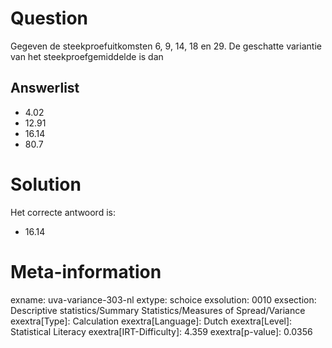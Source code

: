 Question
========

Gegeven de steekproefuitkomsten 6, 9, 14, 18 en 29. De geschatte
variantie van het steekproefgemiddelde is dan


Answerlist
----------

* 4.02
* 12.91
* 16.14
* 80.7

Solution
========

Het correcte antwoord is: 

* 16.14

Meta-information
================
exname: uva-variance-303-nl
extype: schoice
exsolution: 0010
exsection: Descriptive statistics/Summary Statistics/Measures of Spread/Variance
exextra[Type]: Calculation
exextra[Language]: Dutch
exextra[Level]: Statistical Literacy
exextra[IRT-Difficulty]: 4.359
exextra[p-value]: 0.0356
